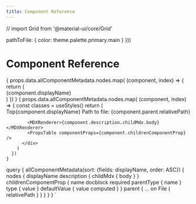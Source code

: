 ```yaml
---
title: Component Reference
---
```

// import Grid from '@material-ui/core/Grid'

  pathToFile: {
    color: theme.palette.primary.main
  }
}))


# Component Reference

<Grid container spacing={2}>
  <Grid item xs={3}>
    {
      props.data.allComponentMetadata.nodes.map( (component, index) => {
        return (
          <div key={index}><MuiLink variant="body1" href={'#'+component.displayName}>{component.displayName}</MuiLink></div>
        )
      })
    }
  </Grid>
  <Grid item xs={9}>
    {
      props.data.allComponentMetadata.nodes.map( (component, index) => {
        const classes = useStyles()
        return (
          <div key={index} style={{'marginBottom': '10px'}}>
            <MuiLink variant="body1" href='#'>Top</MuiLink><Typography variant="h2" id={component.displayName}>{component.displayName}</Typography>
            <Typography variant="body1">
              Path to file: <span className={classes.pathToFile}>{component.parent.relativePath}</span>
            </Typography>
            
            <MDXRenderer>{component.description.childMdx.body}</MDXRenderer>
            <PropsTable componentProps={component.childrenComponentProp} />
          </div>
        )
      })
    }
  </Grid>
</Grid>


  query {
    allComponentMetadata(sort: {fields: displayName, order: ASC}) {
      nodes {
        displayName
        description {
          childMdx {
            body
          }
        }
        childrenComponentProp {
          name
          docblock
          required
          parentType {
            name
          }
          type {
            value
          }
          defaultValue {
            value
            computed
          }
        }
        parent {
          ... on File {
            relativePath
          }
        }
      }
    }
  }
`